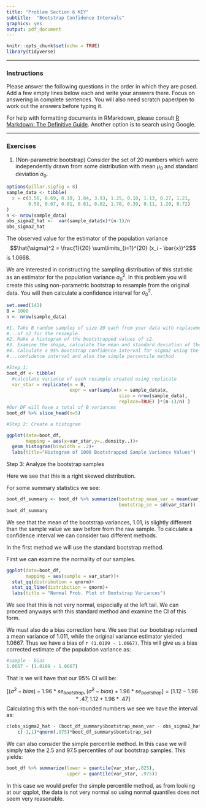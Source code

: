 ```yaml
---
title: "Problem Section 6 KEY"
subtitle:  "Bootstrap Confidence Intervals"
graphics: yes
output: pdf_document
---
```


```r
knitr::opts_chunk$set(echo = TRUE)
library(tidyverse)
```

* * * 
### Instructions

Please answer the following questions in the order in which they are posed. Add a few empty lines below each and write your answers there. Focus on answering in complete sentences. You will also need scratch paper/pen to work out the answers before typing it.

For help with formatting documents in RMarkdown, please consult [R Markdown: The Definitive Guide](https://bookdown.org/yihui/rmarkdown/). Another option is to search using Google. 

* * *

### Exercises 


1. (Non-parametric bootstrap) Consider the set of 20 numbers which were independently drawn from some distribution with mean $\mu_0$ and standard deviation $\sigma_0$. 

```r
options(pillar.sigfig = 8)
sample_data <- tibble(
  x = c(3.56, 0.69, 0.10, 1.84, 3.93, 1.25, 0.18, 1.13, 0.27, 1.21, 
        0.50, 0.67, 0.01, 0.61, 0.82, 1.70, 0.39, 0.11, 1.20, 0.72)
)
n <- nrow(sample_data)
obs_sigma2_hat <-  var(sample_data$x)*(n-1)/n
obs_sigma2_hat
```

The observed value for the estimator of the population variance 
$$\hat{\sigma}^2 = \frac{1}{20} \sum\limits_{i=1}^{20} (x_i - \bar{x})^2$$
is 1.0668. 

We are interested in constructing the sampling distribution of this statistic  as an estimator for the population variance $\sigma^2_0$. In this problem you will create this using non-parametric bootstrap to resample from the original data. You will then calculate a confidence interval for $\sigma^2_0$.


```r
set.seed(141)
B = 1000
n <- nrow(sample_data)

#1. Take B random samples of size 20 each from your data with replacement and calculate the value...
#...of s2 for the resample.
#2. Make a histogram of the bootstrapped values of s2. 
#3. Examine the shape, calculate the mean and standard deviation of the bootstrapped values.
#4. Calculate a 95% bootstrap confidence interval for sigma2 using the standard bootstrap... 
#...confidence interval and also the simple percentile method

#Step 1:
boot_df <- tibble(
  #calculate variance of each resample created using replicate
  var_star = replicate(n = B,
                       expr = var(sample(x = sample_data$x,
                                         size = nrow(sample_data),
                                         replace=TRUE) )*(n-1)/n) )
#Our DF will have a total of B variances
boot_df %>% slice_head(n=5)
```
```r
#Step 2: Create a histogram

ggplot(data=boot_df, 
       mapping = aes(x=var_star,y=..density..))+
  geom_histogram(binwidth = .2)+
  labs(title="Histogram of 1000 Bootstrapped Sample Variance Values")
```

Step 3: Analyze the bootstrap samples

Here we see that this is a right skewed distribution.

For some summary statistics we see:

```r
boot_df_summary <- boot_df %>% summarize(bootstrap_mean_var = mean(var_star), 
                                         bootstrap_se = sd(var_star))
boot_df_summary
```


We see that the mean of the bootstrap variances, 1.01, is slightly different than the sample value we saw before from the raw sample. To calculate a confidence interval we can consider two different methods. 

In the first method we will use the standard bootstrap method.

First we can examine the normality of our samples.

```r
ggplot(data=boot_df,
       mapping = aes(sample = var_star))+
  stat_qq(distribution = qnorm)+
  stat_qq_line(distribution = qnorm)+
  labs(title = "Normal Prob. Plot of Bootstrap Variances")
```

We see that this is not very normal, especially at the left tail. We can proceed anyways with this standard method and examine the CI of this form. 

We must also do a bias correction here. We see that our bootstrap returned a mean variance of 1.011, while the original variance estimator yielded 1.0667. Thus we have a bias of `r (1.0109 - 1.0667)`. This will give us a bias corrected estimate of the population variance as:

```r
#sample - bias
1.0667 - (1.0109 - 1.0667)
```

That is we will have that our 95% CI will be:

$$
[(\hat{\sigma}^2 - bias) - 1.96*se_{bootstrap}, (\hat{\sigma}^2 - bias) + 1.96*se_{bootstrap}] = [1.12-1.96*.47,1.12+1.96*.47 ]
$$
Calculating this with the non-rounded numbers we see we have the interval as:

```r
c(obs_sigma2_hat - (boot_df_summary$bootstrap_mean_var - obs_sigma2_hat) + 
    c(-1,1)*qnorm(.975)*boot_df_summary$bootstrap_se)
```

We can also consider the simple percentile method. In this case we will simply take the 2.5 and 97.5 percentiles of our bootstrap samples. This yields:

```r
boot_df %>% summarize(lower = quantile(var_star,.025),
                      upper = quantile(var_star, .975))
```

In this case we would prefer the simple percentile method, as from looking at our qqplot, the data is not very normal so using normal quantiles does not seem very reasonable. 
